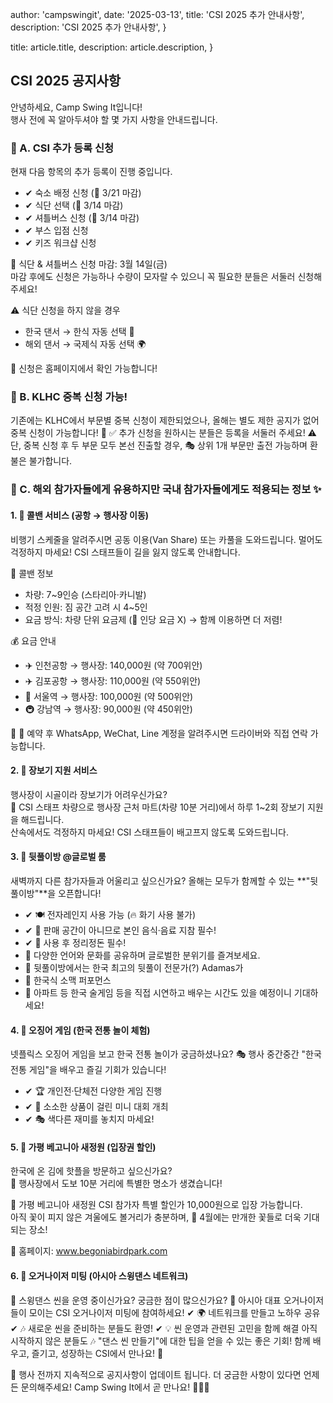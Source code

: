 

  author: 'campswingit',
  date: '2025-03-13',
  title: 'CSI 2025 추가 안내사항',
  description:
    'CSI 2025 추가 안내사항',
}

  title: article.title,
  description: article.description,
}


## CSI 2025 공지사항
안녕하세요, Camp Swing It입니다!  
행사 전에 꼭 알아두셔야 할 몇 가지 사항을 안내드립니다.

### 🔹 A. CSI 추가 등록 신청
현재 다음 항목의 추가 등록이 진행 중입니다.

- ✔ 숙소 배정 신청 (📅 3/21 마감)
- ✔ 식단 선택 (📅 3/14 마감)
- ✔ 셔틀버스 신청 (📅 3/14 마감)
- ✔ 부스 입점 신청
- ✔ 키즈 워크샵 신청

📌 식단 & 셔틀버스 신청 마감: 3월 14일(금)  
마감 후에도 신청은 가능하나 수량이 모자랄 수 있으니 꼭 필요한 분들은 서둘러 신청해주세요!
 
⚠️ 식단 신청을 하지 않을 경우
- 한국 댄서 → 한식 자동 선택 🍚
- 해외 댄서 → 국제식 자동 선택 🌍

📍 신청은 홈페이지에서 확인 가능합니다!

### 🔹 B. KLHC 중복 신청 가능!
기존에는 KLHC에서 부문별 중복 신청이 제한되었으나,
 올해는 별도 제한 공지가 없어 중복 신청이 가능합니다! 🎉
✅ 추가 신청을 원하시는 분들은 등록을 서둘러 주세요!
⚠️ 단, 중복 신청 후 두 부문 모두 본선 진출할 경우,
 🎭 상위 1개 부문만 출전 가능하며 환불은 불가합니다.

### 🔹 C. 해외 참가자들에게 유용하지만 국내 참가자들에게도 적용되는 정보 ✨
#### 1. 🚐 콜밴 서비스 (공항 → 행사장 이동)
비행기 스케줄을 알려주시면 공동 이용(Van Share) 또는 카풀을 도와드립니다.
멀어도 걱정하지 마세요! CSI 스태프들이 길을 잃지 않도록 안내합니다.

📌 콜밴 정보
- 차량: 7~9인승 (스타리아·카니발)
- 적정 인원: 짐 공간 고려 시 4~5인
- 요금 방식: 차량 단위 요금제 (🚫 인당 요금 X) → 함께 이용하면 더 저렴!

💰 요금 안내
- ✈️ 인천공항 → 행사장: 140,000원 (약 700위안)
- ✈️ 김포공항 → 행사장: 110,000원 (약 550위안)
- 🚆 서울역 → 행사장: 100,000원 (약 500위안)
- 🚇 강남역 → 행사장: 90,000원 (약 450위안)

📌 📱 예약 후 WhatsApp, WeChat, Line 계정을 알려주시면 드라이버와 직접 연락 가능합니다.

#### 2. 🛒 장보기 지원 서비스
 행사장이 시골이라 장보기가 어려우신가요?  
🚗 CSI 스태프 차량으로 행사장 근처 마트(차량 10분 거리)에서 하루 1~2회 장보기 지원을 해드립니다.  
산속에서도 걱정하지 마세요! CSI 스태프들이 배고프지 않도록 도와드립니다.  

#### 3. 🎉 뒷풀이방 @글로벌 룸

새벽까지 다른 참가자들과 어울리고 싶으신가요?
올해는 모두가 함께할 수 있는 **"뒷풀이방"**을 오픈합니다!

- ✔ 🍽 전자레인지 사용 가능 (🔥 화기 사용 불가)
- ✔ 🥤 판매 공간이 아니므로 본인 음식·음료 지참 필수!
- ✔ 🧹 사용 후 정리정돈 필수!
- 🔹 다양한 언어와 문화를 공유하며 글로벌한 분위기를 즐겨보세요.
- 🔹 뒷풀이방에서는 한국 최고의 뒷풀이 전문가(?) Adamas가
- 🍻 한국식 소맥 퍼포먼스
- 🏢 아파트 등 한국 술게임
등을 직접 시연하고 배우는 시간도 있을 예정이니 기대하세요!

#### 4. 🦑 오징어 게임 (한국 전통 놀이 체험)
넷플릭스 오징어 게임을 보고 한국 전통 놀이가 궁금하셨나요?
 🎭 행사 중간중간 "한국 전통 게임"을 배우고 즐길 기회가 있습니다!

- ✔ 🏆 개인전·단체전 다양한 게임 진행
- ✔ 🎁 소소한 상품이 걸린 미니 대회 개최
- ✔ 🎭 색다른 재미를 놓치지 마세요!

#### 5. 🌸 가평 베고니아 새정원 (입장권 할인)
 한국에 온 김에 핫플을 방문하고 싶으신가요?  
 🚶 행사장에서 도보 10분 거리에 특별한 명소가 생겼습니다!  

🌿 가평 베고니아 새정원 CSI 참가자 특별 할인가 10,000원으로 입장 가능합니다.  
 아직 꽃이 피지 않은 겨울에도 볼거리가 충분하며, 🌺 4월에는 만개한 꽃들로 더욱 기대되는 장소!  

🔗 홈페이지: www.begoniabirdpark.com

#### 6. 🤝 오거나이저 미팅 (아시아 스윙댄스 네트워크)
 🕺 스윙댄스 씬을 운영 중이신가요?
 궁금한 점이 많으신가요?
🔹 아시아 대표 오거나이저들이 모이는 CSI 오거나이저 미팅에 참여하세요!
 ✔ 🌍 네트워크를 만들고 노하우 공유
 ✔ 🎶 새로운 씬을 준비하는 분들도 환영!
 ✔ 💡 씬 운영과 관련된 고민을 함께 해결
 아직 시작하지 않은 분들도 🎶 "댄스 씬 만들기"에 대한 팁을 얻을 수 있는 좋은 기회!
 함께 배우고, 즐기고, 성장하는 CSI에서 만나요! 🎉

📢 행사 전까지 지속적으로 공지사항이 업데이트 됩니다. 더 궁금한 사항이 있다면 언제든 문의해주세요! 
 Camp Swing It에서 곧 만나요! 💃🕺✨

